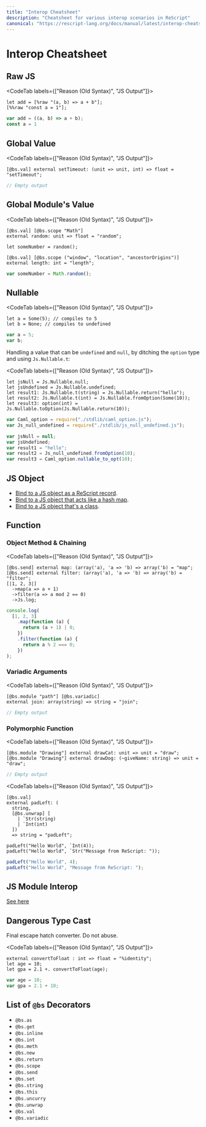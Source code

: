 ```yaml
---
title: "Interop Cheatsheet"
description: "Cheatsheet for various interop scenarios in ReScript"
canonical: "https://rescript-lang.org/docs/manual/latest/interop-cheatsheet"
---
```


# Interop Cheatsheet

<!-- TODO: this should be a glossary instead -->

## Raw JS

<CodeTab labels={["Reason (Old Syntax)", "JS Output"]}>

```re
let add = [%raw "(a, b) => a + b"];
[%%raw "const a = 1"];
```
```js
var add = ((a, b) => a + b);
const a = 1
```

</CodeTab>

## Global Value

<CodeTab labels={["Reason (Old Syntax)", "JS Output"]}>

```re
[@bs.val] external setTimeout: (unit => unit, int) => float = "setTimeout";
```
```js
// Empty output
```

</CodeTab>

## Global Module's Value

<CodeTab labels={["Reason (Old Syntax)", "JS Output"]}>

```re
[@bs.val] [@bs.scope "Math"]
external random: unit => float = "random";

let someNumber = random();

[@bs.val] [@bs.scope ("window", "location", "ancestorOrigins")]
external length: int = "length";
```
```js
var someNumber = Math.random();
```

</CodeTab>

## Nullable

<CodeTab labels={["Reason (Old Syntax)", "JS Output"]}>

```re
let a = Some(5); // compiles to 5
let b = None; // compiles to undefined
```
```js
var a = 5;
var b;
```

</CodeTab>

Handling a value that can be `undefined` and `null`, by ditching the `option` type and using `Js.Nullable.t`:

<CodeTab labels={["Reason (Old Syntax)", "JS Output"]}>

```re
let jsNull = Js.Nullable.null;
let jsUndefined = Js.Nullable.undefined;
let result1: Js.Nullable.t(string) = Js.Nullable.return("hello");
let result2: Js.Nullable.t(int) = Js.Nullable.fromOption(Some(10));
let result3: option(int) = Js.Nullable.toOption(Js.Nullable.return(10));
```
```js
var Caml_option = require("./stdlib/caml_option.js");
var Js_null_undefined = require("./stdlib/js_null_undefined.js");

var jsNull = null;
var jsUndefined;
var result1 = "hello";
var result2 = Js_null_undefined.fromOption(10);
var result3 = Caml_option.nullable_to_opt(10);
```

</CodeTab>

## JS Object

- [Bind to a JS object as a ReScript record](bind-to-js-object#bind-to-record-like-js-objects).
- [Bind to a JS object that acts like a hash map](bind-to-js-object#bind-to-hash-map-like-js-object).
- [Bind to a JS object that's a class](bind-to-js-object#bind-to-a-js-object-thats-a-class).

## Function

### Object Method & Chaining

<CodeTab labels={["Reason (Old Syntax)", "JS Output"]}>

```re
[@bs.send] external map: (array('a), 'a => 'b) => array('b) = "map";
[@bs.send] external filter: (array('a), 'a => 'b) => array('b) = "filter";
[|1, 2, 3|]
  ->map(a => a + 1)
  ->filter(a => a mod 2 == 0)
  ->Js.log;
```
```js
console.log(
  [1, 2, 3]
    .map(function (a) {
      return (a + 1) | 0;
    })
    .filter(function (a) {
      return a % 2 === 0;
    })
);
```

</CodeTab>

### Variadic Arguments

<CodeTab labels={["Reason (Old Syntax)", "JS Output"]}>

```re
[@bs.module "path"] [@bs.variadic]
external join: array(string) => string = "join";
```
```js
// Empty output
```

</CodeTab>

### Polymorphic Function

<CodeTab labels={["Reason (Old Syntax)", "JS Output"]}>

```re
[@bs.module "Drawing"] external drawCat: unit => unit = "draw";
[@bs.module "Drawing"] external drawDog: (~giveName: string) => unit = "draw";
```
```js
// Empty output
```

</CodeTab>

<CodeTab labels={["Reason (Old Syntax)", "JS Output"]}>

```re
[@bs.val]
external padLeft: (
  string,
  [@bs.unwrap] [
    | `Str(string)
    | `Int(int)
  ])
  => string = "padLeft";

padLeft("Hello World", `Int(4));
padLeft("Hello World", `Str("Message from ReScript: "));
```
```js
padLeft("Hello World", 4);
padLeft("Hello World", "Message from ReScript: ");
```

</CodeTab>

## JS Module Interop

[See here](import-from-export-to-js.md)

## Dangerous Type Cast

Final escape hatch converter. Do not abuse.

<CodeTab labels={["Reason (Old Syntax)", "JS Output"]}>

```re
external convertToFloat : int => float = "%identity";
let age = 10;
let gpa = 2.1 +. convertToFloat(age);
```
```js
var age = 10;
var gpa = 2.1 + 10;
```

</CodeTab>

## List of `@bs` Decorators

- `@bs.as`
- `@bs.get`
- `@bs.inline`
- `@bs.int`
- `@bs.meth`
- `@bs.new`
- `@bs.return`
- `@bs.scope`
- `@bs.send`
- `@bs.set`
- `@bs.string`
- `@bs.this`
- `@bs.uncurry`
- `@bs.unwrap`
- `@bs.val`
- `@bs.variadic`
